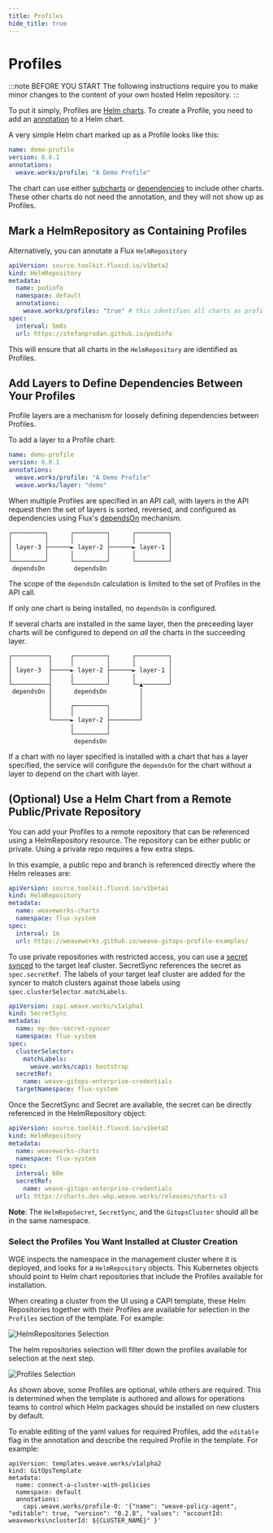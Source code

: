 ```yaml
---
title: Profiles
hide_title: true
---
```



# Profiles <TierLabel tiers="Enterprise" />

:::note BEFORE YOU START
The following instructions require you to make minor changes to the content of your own hosted Helm repository.
:::

To put it simply, Profiles are [Helm charts](https://helm.sh/docs/topics/charts/). To create a Profile, you need to add an [annotation](https://helm.sh/docs/topics/charts/#the-chartyaml-file) to a Helm chart.

A very simple Helm chart marked up as a Profile looks like this:
```yaml
name: demo-profile
version: 0.0.1
annotations:
  weave.works/profile: "A Demo Profile"
```
The chart can use either [subcharts](https://helm.sh/docs/chart_template_guide/subcharts_and_globals/) or [dependencies](https://helm.sh/docs/chart_best_practices/dependencies/#helm) to include other charts. These other charts do not need the annotation, and they will not show up as Profiles.

## Mark a HelmRepository as Containing Profiles

Alternatively, you can annotate a Flux `HelmRepository`
```yaml
apiVersion: source.toolkit.fluxcd.io/v1beta2
kind: HelmRepository
metadata:
  name: podinfo
  namespace: default
  annotations:
    weave.works/profiles: "true" # this identifies all charts as profiles
spec:
  interval: 5m0s
  url: https://stefanprodan.github.io/podinfo
```  

This will ensure that all charts in the `HelmRepository` are identified as Profiles.

## Add Layers to Define Dependencies Between Your Profiles

Profile layers are a mechanism for loosely defining dependencies between Profiles.

To add a layer to a Profile chart:
```yaml
name: demo-profile
version: 0.0.1
annotations:
  weave.works/profile: "A Demo Profile"
  weave.works/layer: "demo"
```

When multiple Profiles are specified in an API call, with layers in the API request then the set of layers is sorted, reversed, and configured as dependencies using Flux's [dependsOn](https://fluxcd.io/docs/components/helm/helmreleases/#helmrelease-dependencies) mechanism.
```
┌─────────┐      ┌─────────┐      ┌─────────┐
│         │      │         │      │         │
│ layer-3 ├──────► layer-2 ├──────► layer-1 │
│         │      │         │      │         │
└─────────┘      └─────────┘      └─────────┘
 dependsOn        dependsOn
```

The scope of the `dependsOn` calculation is limited to the set of Profiles in the API call.

If only one chart is being installed, no `dependsOn` is configured.

If several charts are installed in the same layer, then the preceeding layer charts will be configured to depend on _all_ the charts in the succeeding layer.
```
┌──────────┐     ┌─────────┐      ┌─────────┐
│          │     │         │      │         │
│ layer-3  ├─────► layer-2 ├──────► layer-1 │
│          │     │         │      │         │
└──────────┤     └─────────┘      └─▲───────┘
 dependsOn │      dependsOn         │
           │                        │
           │     ┌─────────┐        │
           │     │         │        │
           └─────► layer-2 ├────────┘
                 │         │
                 └─────────┘
                  dependsOn
```
If a chart with no layer specified is installed with a chart that has a layer specified, the service will configure the `dependsOn` for the chart without a layer to depend on the chart with layer.

## (Optional) Use a Helm Chart from a Remote Public/Private Repository

You can add your Profiles to a remote repository that can be referenced using a HelmRepository resource. The repository can be either public or private. Using a private repo requires a few extra steps.

In this example, a public repo and branch is referenced directly where the Helm releases are:
```yaml title="HelmRepository.yaml"
apiVersion: source.toolkit.fluxcd.io/v1beta1
kind: HelmRepository
metadata:
  name: weaveworks-charts
  namespace: flux-system
spec:
  interval: 1m
  url: https://weaveworks.github.io/weave-gitops-profile-examples/
```

To use private repositories with restricted access, you can use a [secret synced](../secrets/bootstrapping-secrets.mdx) to the target leaf cluster. SecretSync references the secret as `spec.secretRef`. The labels of your target leaf cluster are added for the syncer to match clusters against those labels using `spec.clusterSelector.matchLabels`.
```yaml title="SecretSync.yaml"
apiVersion: capi.weave.works/v1alpha1
kind: SecretSync
metadata:
  name: my-dev-secret-syncer
  namespace: flux-system
spec:
  clusterSelector:
    matchLabels:
      weave.works/capi: bootstrap
  secretRef:
    name: weave-gitops-enterprise-credentials
  targetNamespace: flux-system
```

Once the SecretSync and Secret are available, the secret can be directly referenced in the HelmRepository object:
```yaml title="PrivateHelmRepository.yaml"
apiVersion: source.toolkit.fluxcd.io/v1beta2
kind: HelmRepository
metadata:
  name: weaveworks-charts
  namespace: flux-system
spec:
  interval: 60m
  secretRef:
    name: weave-gitops-enterprise-credentials
  url: https://charts.dev.wkp.weave.works/releases/charts-v3
  ```
**Note**: The `HelmRepoSecret`, `SecretSync`, and the `GitopsCluster` should all be in the same namespace.

### Select the Profiles You Want Installed at Cluster Creation

WGE inspects the namespace in the management cluster where it is deployed, and looks for a `HelmRepository` objects. This Kubernetes objects should point to Helm chart repositories that include the Profiles available for installation.

When creating a cluster from the UI using a CAPI template, these Helm Repositories together with their Profiles are available for selection in the `Profiles` section of the template. For example:

![HelmRepositories Selection](./img/hr-selection.png)

The helm repositories selection will filter down the profiles available for selection at the next step.

![Profiles Selection](./img/profiles-selection.png)

As shown above, some Profiles are optional, while others are required. This is determined when the template is authored and allows for operations teams to control which Helm packages should be installed on new clusters by default.

To enable editing of the yaml values for required Profiles, add the `editable` flag in the annotation and describe the required Profile in the template. For example: 

```
apiVersion: templates.weave.works/v1alpha2
kind: GitOpsTemplate
metadata:
  name: connect-a-cluster-with-policies
  namespace: default
  annotations:
    capi.weave.works/profile-0: '{"name": "weave-policy-agent", "editable": true, "version": "0.2.8", "values": "accountId: weaveworks\nclusterId: ${CLUSTER_NAME}" }'
```
